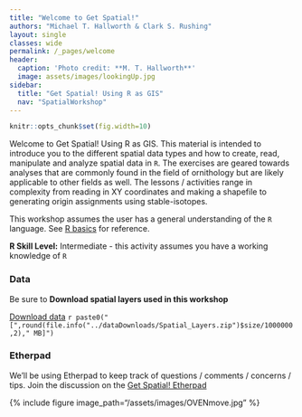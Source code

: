 ```yaml
---
title: "Welcome to Get Spatial!"
authors: "Michael T. Hallworth & Clark S. Rushing"
layout: single
classes: wide
permalink: /_pages/welcome
header:
  caption: 'Photo credit: **M. T. Hallworth**'
  image: assets/images/lookingUp.jpg
sidebar:
  title: "Get Spatial! Using R as GIS"
  nav: "SpatialWorkshop"
---
```

```r
knitr::opts_chunk$set(fig.width=10)
```
Welcome to Get Spatial! Using R as GIS. This material is intended to introduce you to the different spatial data types and how to create, read, manipulate and analyze spatial data in `R`. The exercises are geared towards analyses that are commonly found in the field of ornithology but are likely applicable to other fields as well. The lessons / activities range in complexity from reading in XY coordinates and making a shapefile to generating origin assignments using stable-isotopes.  

This workshop assumes the user has a general understanding of the `R` language. See <a href="{{ site.baseurl }}/_pages/R_basics" target="_blank">R basics</a> for reference. 

**R Skill Level:** Intermediate - this activity assumes you have a working knowledge of `R`

### Data 
Be sure to <strong>Download spatial layers used in this workshop</strong>

<a href="https://github.com/mhallwor/mhallwor.github.io/blob/master/dataDownloads/Spatial_Layers.zip?raw=true" target="_blank" class="btn btn--info">Download data</a> `r paste0("[",round(file.info("../dataDownloads/Spatial_Layers.zip")$size/1000000,2)," MB]")`

### Etherpad 
We'll be using Etherpad to keep track of questions / comments / concerns / tips. Join the discussion on the <a href="https://etherpad.wikimedia.org/p/GetSpatial!_AOS18AZ" target="_blank">Get Spatial! Etherpad</a>


{% include figure image_path="/assets/images/OVENmove.jpg" %}


